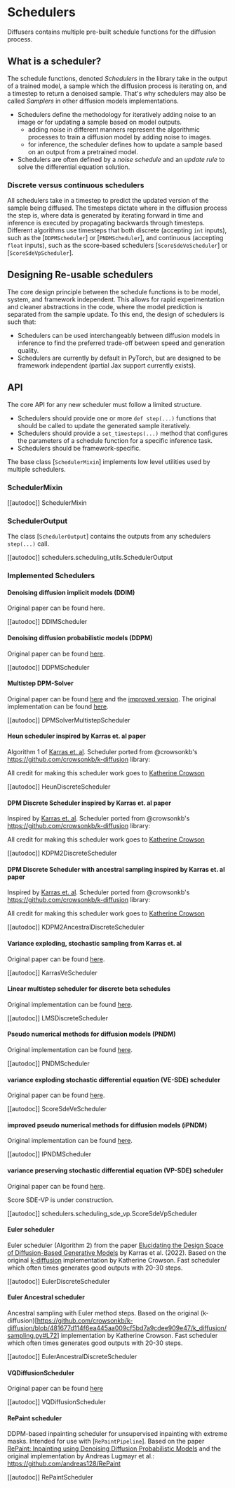 <!--Copyright 2022 The HuggingFace Team. All rights reserved.

Licensed under the Apache License, Version 2.0 (the "License"); you may not use this file except in compliance with
the License. You may obtain a copy of the License at

http://www.apache.org/licenses/LICENSE-2.0

Unless required by applicable law or agreed to in writing, software distributed under the License is distributed on
an "AS IS" BASIS, WITHOUT WARRANTIES OR CONDITIONS OF ANY KIND, either express or implied. See the License for the
specific language governing permissions and limitations under the License.
-->

# Schedulers

Diffusers contains multiple pre-built schedule functions for the diffusion process.

## What is a scheduler?

The schedule functions, denoted *Schedulers* in the library take in the output of a trained model, a sample which the diffusion process is iterating on, and a timestep to return a denoised sample. That's why schedulers may also be called *Samplers* in other diffusion models implementations.

- Schedulers define the methodology for iteratively adding noise to an image or for updating a sample based on model outputs.
    - adding noise in different manners represent the algorithmic processes to train a diffusion model by adding noise to images.
    - for inference, the scheduler defines how to update a sample based on an output from a pretrained model.
- Schedulers are often defined by a *noise schedule* and an *update rule* to solve the differential equation solution.

### Discrete versus continuous schedulers

All schedulers take in a timestep to predict the updated version of the sample being diffused.
The timesteps dictate where in the diffusion process the step is, where data is generated by iterating forward in time and inference is executed by propagating backwards through timesteps.
Different algorithms use timesteps that both discrete (accepting `int` inputs), such as the [`DDPMScheduler`] or [`PNDMScheduler`], and continuous (accepting `float` inputs), such as the score-based schedulers [`ScoreSdeVeScheduler`] or [`ScoreSdeVpScheduler`].

## Designing Re-usable schedulers

The core design principle between the schedule functions is to be model, system, and framework independent.
This allows for rapid experimentation and cleaner abstractions in the code, where the model prediction is separated from the sample update.
To this end, the design of schedulers is such that:

- Schedulers can be used interchangeably between diffusion models in inference to find the preferred trade-off between speed and generation quality.
- Schedulers are currently by default in PyTorch, but are designed to be framework independent (partial Jax support currently exists).


## API

The core API for any new scheduler must follow a limited structure.
- Schedulers should provide one or more `def step(...)` functions that should be called to update the generated sample iteratively.
- Schedulers should provide a `set_timesteps(...)` method that configures the parameters of a schedule function for a specific inference task.
- Schedulers should be framework-specific.

The base class [`SchedulerMixin`] implements low level utilities used by multiple schedulers.

### SchedulerMixin
[[autodoc]] SchedulerMixin

### SchedulerOutput
The class [`SchedulerOutput`] contains the outputs from any schedulers `step(...)` call.

[[autodoc]] schedulers.scheduling_utils.SchedulerOutput

### Implemented Schedulers

#### Denoising diffusion implicit models (DDIM)

Original paper can be found here.

[[autodoc]] DDIMScheduler

#### Denoising diffusion probabilistic models (DDPM)

Original paper can be found [here](https://arxiv.org/abs/2010.02502).

[[autodoc]] DDPMScheduler

#### Multistep DPM-Solver

Original paper can be found [here](https://arxiv.org/abs/2206.00927) and the [improved version](https://arxiv.org/abs/2211.01095). The original implementation can be found [here](https://github.com/LuChengTHU/dpm-solver).

[[autodoc]] DPMSolverMultistepScheduler

#### Heun scheduler inspired by Karras et. al paper

Algorithm 1 of [Karras et. al](https://arxiv.org/abs/2206.00364).
Scheduler ported from @crowsonkb's https://github.com/crowsonkb/k-diffusion library:

All credit for making this scheduler work goes to [Katherine Crowson](https://github.com/crowsonkb/)

[[autodoc]] HeunDiscreteScheduler

#### DPM Discrete Scheduler inspired by Karras et. al paper

Inspired by [Karras et. al](https://arxiv.org/abs/2206.00364).
Scheduler ported from @crowsonkb's https://github.com/crowsonkb/k-diffusion library:

All credit for making this scheduler work goes to [Katherine Crowson](https://github.com/crowsonkb/)

[[autodoc]] KDPM2DiscreteScheduler

#### DPM Discrete Scheduler with ancestral sampling inspired by Karras et. al paper

Inspired by [Karras et. al](https://arxiv.org/abs/2206.00364).
Scheduler ported from @crowsonkb's https://github.com/crowsonkb/k-diffusion library:

All credit for making this scheduler work goes to [Katherine Crowson](https://github.com/crowsonkb/)

[[autodoc]] KDPM2AncestralDiscreteScheduler

#### Variance exploding, stochastic sampling from Karras et. al

Original paper can be found [here](https://arxiv.org/abs/2006.11239).

[[autodoc]] KarrasVeScheduler

#### Linear multistep scheduler for discrete beta schedules

Original implementation can be found [here](https://arxiv.org/abs/2206.00364).

[[autodoc]] LMSDiscreteScheduler

#### Pseudo numerical methods for diffusion models (PNDM)

Original implementation can be found [here](https://github.com/crowsonkb/k-diffusion/blob/481677d114f6ea445aa009cf5bd7a9cdee909e47/k_diffusion/sampling.py#L181).

[[autodoc]] PNDMScheduler

#### variance exploding stochastic differential equation (VE-SDE) scheduler

Original paper can be found [here](https://arxiv.org/abs/2011.13456).

[[autodoc]] ScoreSdeVeScheduler

#### improved pseudo numerical methods for diffusion models (iPNDM)

Original implementation can be found [here](https://github.com/crowsonkb/v-diffusion-pytorch/blob/987f8985e38208345c1959b0ea767a625831cc9b/diffusion/sampling.py#L296).

[[autodoc]] IPNDMScheduler

#### variance preserving stochastic differential equation (VP-SDE) scheduler

Original paper can be found [here](https://arxiv.org/abs/2011.13456).

<Tip warning={true}>

Score SDE-VP is under construction.

</Tip>

[[autodoc]] schedulers.scheduling_sde_vp.ScoreSdeVpScheduler

#### Euler scheduler

Euler scheduler (Algorithm 2) from the paper [Elucidating the Design Space of Diffusion-Based Generative Models](https://arxiv.org/abs/2206.00364) by Karras et al. (2022). Based on the original [k-diffusion](https://github.com/crowsonkb/k-diffusion/blob/481677d114f6ea445aa009cf5bd7a9cdee909e47/k_diffusion/sampling.py#L51) implementation by Katherine Crowson.
Fast scheduler which often times generates good outputs with 20-30 steps.

[[autodoc]] EulerDiscreteScheduler


#### Euler Ancestral scheduler

Ancestral sampling with Euler method steps. Based on the original (k-diffusion)[https://github.com/crowsonkb/k-diffusion/blob/481677d114f6ea445aa009cf5bd7a9cdee909e47/k_diffusion/sampling.py#L72] implementation by Katherine Crowson.
Fast scheduler which often times generates good outputs with 20-30 steps.

[[autodoc]] EulerAncestralDiscreteScheduler


#### VQDiffusionScheduler

Original paper can be found [here](https://arxiv.org/abs/2111.14822)

[[autodoc]] VQDiffusionScheduler

#### RePaint scheduler

DDPM-based inpainting scheduler for unsupervised inpainting with extreme masks. 
Intended for use with [`RePaintPipeline`].
Based on the paper [RePaint: Inpainting using Denoising Diffusion Probabilistic Models](https://arxiv.org/abs/2201.09865) 
and the original implementation by Andreas Lugmayr et al.: https://github.com/andreas128/RePaint

[[autodoc]] RePaintScheduler
